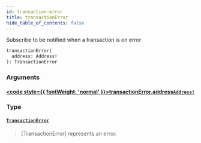 ```yaml
---
id: transaction-error
title: transactionError
hide_table_of_contents: false
---
```








Subscribe to be notified when a transaction is on error


```graphql
transactionError(
  address: Address!
): TransactionError
```


### Arguments

#### [<code style={{ fontWeight: 'normal' }}>transactionError.<b>address</b></code>](#)<Bullet />[`Address!`](/build/api/schema/scalars/address) <Badge class="secondary" text="non-null"/> <Badge class="secondary" text="scalar"/>
> 
> 

### Type

#### [`TransactionError`](/build/api/schema/objects/transaction-error) <Badge class="secondary" text="object"/>
> [TransactionError] represents an error.

> 





